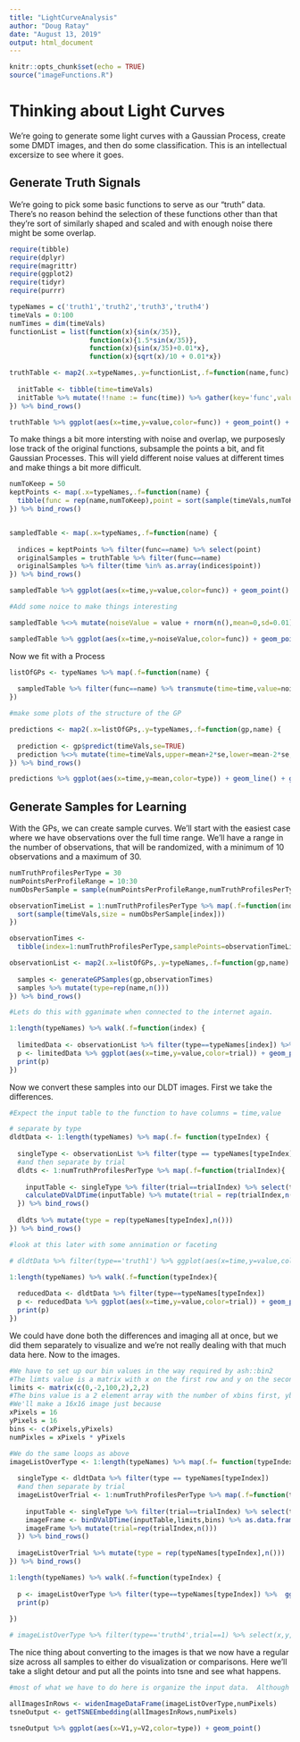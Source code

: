 ```yaml
---
title: "LightCurveAnalysis"
author: "Doug Ratay"
date: "August 13, 2019"
output: html_document
---
```


```r
knitr::opts_chunk$set(echo = TRUE)
source("imageFunctions.R")
```

# Thinking about Light Curves

We're going to generate some light curves with a Gaussian Process, create some DMDT images, and then do some classification.  This is an intellectual excersize to see where it goes.

## Generate Truth Signals

We're going to pick some basic functions to serve as our "truth" data.  There's no reason behind the selection of these functions other than that they're sort of similarly shaped and scaled and with enough noise there might be some overlap.

```r
require(tibble)
require(dplyr)
require(magrittr)
require(ggplot2)
require(tidyr)
require(purrr)

typeNames = c('truth1','truth2','truth3','truth4')
timeVals = 0:100
numTimes = dim(timeVals)
functionList = list(function(x){sin(x/35)},
                    function(x){1.5*sin(x/35)},
                    function(x){sin(x/35)+0.01*x},
                    function(x){sqrt(x)/10 + 0.01*x})

truthTable <- map2(.x=typeNames,.y=functionList,.f=function(name,func) {
  
  initTable <- tibble(time=timeVals)
  initTable %>% mutate(!!name := func(time)) %>% gather(key='func',value='value',-time)
}) %>% bind_rows()

truthTable %>% ggplot(aes(x=time,y=value,color=func)) + geom_point() + geom_line()
```

To make things a bit more intersting with noise and overlap, we purposesly lose track of the original functions, subsample the points a bit, and fit Gaussian Processes.  This will yield different noise values at different times and make things a bit more difficult.

```r

numToKeep = 50
keptPoints <- map(.x=typeNames,.f=function(name) {
  tibble(func = rep(name,numToKeep),point = sort(sample(timeVals,numToKeep)))
}) %>% bind_rows()


sampledTable <- map(.x=typeNames,.f=function(name) {
  
  indices = keptPoints %>% filter(func==name) %>% select(point)
  originalSamples = truthTable %>% filter(func==name)
  originalSamples %>% filter(time %in% as.array(indices$point))
}) %>% bind_rows()

sampledTable %>% ggplot(aes(x=time,y=value,color=func)) + geom_point() + geom_line()

#Add some noice to make things interesting

sampledTable %<>% mutate(noiseValue = value + rnorm(n(),mean=0,sd=0.01))

sampledTable %>% ggplot(aes(x=time,y=noiseValue,color=func)) + geom_point()

```

Now we fit with a Process

```r

listOfGPs <- typeNames %>% map(.f=function(name) {
  
  sampledTable %>% filter(func==name) %>% transmute(time=time,value=noiseValue) %>% learnGP()
})
```

```r
#make some plots of the structure of the GP

predictions <- map2(.x=listOfGPs,.y=typeNames,.f=function(gp,name) {
  
  prediction <- gp$predict(timeVals,se=TRUE)
  prediction %<>% mutate(time=timeVals,upper=mean+2*se,lower=mean-2*se,type=rep(name,numTimes))
}) %>% bind_rows()

predictions %>% ggplot(aes(x=time,y=mean,color=type)) + geom_line() + geom_linerange(aes(ymin=lower,ymax=upper)) 

```

## Generate Samples for Learning

With the GPs, we can create sample curves.  We'll start with the easiest case where we have observations over the full time range.  We'll have a range in the number of observations, that will be randomized, with a minimum of 10 observations and a maximum of 30.

```r

numTruthProfilesPerType = 30
numPointsPerProfileRange = 10:30
numObsPerSample = sample(numPointsPerProfileRange,numTruthProfilesPerType,replace=TRUE)

observationTimeList = 1:numTruthProfilesPerType %>% map(.f=function(index) {
  sort(sample(timeVals,size = numObsPerSample[index]))
})

observationTimes <- 
  tibble(index=1:numTruthProfilesPerType,samplePoints=observationTimeList)

observationList <- map2(.x=listOfGPs,.y=typeNames,.f=function(gp,name) {
  
  samples <- generateGPSamples(gp,observationTimes)
  samples %>% mutate(type=rep(name,n()))
}) %>% bind_rows()

```

```r

#Lets do this with gganimate when connected to the internet again.

1:length(typeNames) %>% walk(.f=function(index) {
  
  limitedData <- observationList %>% filter(type==typeNames[index]) %>% mutate(trial=as.factor(trial))
  p <- limitedData %>% ggplot(aes(x=time,y=value,color=trial)) + geom_point()
  print(p)
})

```

Now we convert these samples into our DLDT images.  First we take the differences.

```r

#Expect the input table to the function to have columns = time,value

# separate by type
dldtData <- 1:length(typeNames) %>% map(.f= function(typeIndex) {
  
  singleType <- observationList %>% filter(type == typeNames[typeIndex])
  #and then separate by trial
  dldts <- 1:numTruthProfilesPerType %>% map(.f=function(trialIndex){
    
    inputTable <- singleType %>% filter(trial==trialIndex) %>% select(time,value)
    calculateDValDTime(inputTable) %>% mutate(trial = rep(trialIndex,n()))    
  }) %>% bind_rows()
  
  dldts %>% mutate(type = rep(typeNames[typeIndex],n()))
}) %>% bind_rows()

```

```r

#look at this later with some annimation or faceting

# dldtData %>% filter(type=='truth1') %>% ggplot(aes(x=time,y=value,color=trial)) + geom_point()

1:length(typeNames) %>% walk(.f=function(typeIndex){
  
  reducedData <- dldtData %>% filter(type==typeNames[typeIndex])
  p <- reducedData %>% ggplot(aes(x=time,y=value,color=trial)) + geom_point() + ylim(c(-2,2))
  print(p)
})

```


We could have done both the differences and imaging all at once, but we did them separately to visualize and we're not really dealing with that much data here.  Now to the images.

```r
#We have to set up our bin values in the way required by ash::bin2
#The limts value is a matrix with x on the first row and y on the second
limits <- matrix(c(0,-2,100,2),2,2)
#The bins value is a 2 element array with the number of xbins first, ybins second
#We'll make a 16x16 image just because
xPixels = 16
yPixels = 16
bins <- c(xPixels,yPixels)
numPixles = xPixels * yPixels

#We do the same loops as above
imageListOverType <- 1:length(typeNames) %>% map(.f= function(typeIndex) {
  
  singleType <- dldtData %>% filter(type == typeNames[typeIndex])
  #and then separate by trial
  imageListOverTrial <- 1:numTruthProfilesPerType %>% map(.f=function(trialIndex){
    
    inputTable <- singleType %>% filter(trial==trialIndex) %>% select(time,value)
    imageFrame <- binDValDTime(inputTable,limits,bins) %>% as.data.frame() 
    imageFrame %>% mutate(trial=rep(trialIndex,n()))     
  }) %>% bind_rows() 
  
  imageListOverTrial %>% mutate(type = rep(typeNames[typeIndex],n()))
}) %>% bind_rows()

```

```r

1:length(typeNames) %>% walk(.f=function(typeIndex) {
  
  p <- imageListOverType %>% filter(type==typeNames[typeIndex]) %>%  ggplot(aes(x,y))+geom_raster(aes(fill=value)) + facet_wrap(vars(trial))
  print(p)
  
})

# imageListOverType %>% filter(type=='truth4',trial==1) %>% select(x,y,value) %>% ggplot(aes(x,y))+geom_raster(aes(fill=value))

```



The nice thing about converting to the images is that we now have a regular size across all samples to either do visualization or comparisons.  Here we'll take a slight detour and put all the points into tsne and see what happens.

```r
#most of what we have to do here is organize the input data.  Although that will happen in the function.

allImagesInRows <- widenImageDataFrame(imageListOverType,numPixels)
tsneOutput <- getTSNEEmbedding(allImagesInRows,numPixels)

tsneOutput %>% ggplot(aes(x=V1,y=V2,color=type)) + geom_point()

```









